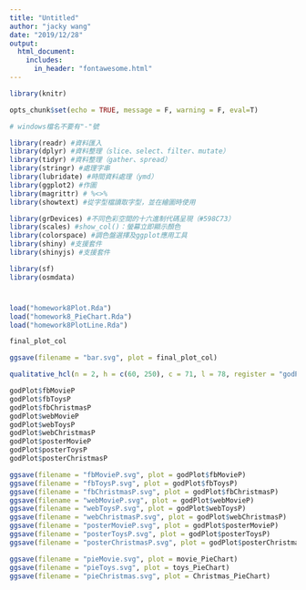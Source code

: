 ```yaml
---
title: "Untitled"
author: "jacky wang"
date: "2019/12/28"
output:
  html_document:
    includes:
      in_header: "fontawesome.html"
---
```


```r

library(knitr)

opts_chunk$set(echo = TRUE, message = F, warning = F, eval=T)

# windows檔名不要有"-"號

```

```r

library(readr) #資料匯入
library(dplyr) #資料整理（slice、select、filter、mutate）
library(tidyr) #資料整理（gather、spread）
library(stringr) #處理字串
library(lubridate) #時間資料處理（ymd）
library(ggplot2) #作圖
library(magrittr) # %<>%
library(showtext) #從字型檔讀取字型，並在繪圖時使用

library(grDevices) #不同色彩空間的十六進制代碼呈現（#598C73）
library(scales) #show_col()：螢幕立即顯示顏色
library(colorspace) #調色盤選擇及ggplot應用工具
library(shiny) #支援套件
library(shinyjs) #支援套件

library(sf)
library(osmdata)

```



# <i class="fas fa-ambulance"></i>

```r

load("homework8Plot.Rda")
load("homework8_PieChart.Rda")
load("homework8PlotLine.Rda")

```

```r

final_plot_col

ggsave(filename = "bar.svg", plot = final_plot_col)

```

```r

qualitative_hcl(n = 2, h = c(60, 250), c = 71, l = 78, register = "godPalette_2Qua")

godPlot$fbMovieP
godPlot$fbToysP
godPlot$fbChristmasP
godPlot$webMovieP
godPlot$webToysP
godPlot$webChristmasP
godPlot$posterMovieP
godPlot$posterToysP
godPlot$posterChristmasP

ggsave(filename = "fbMovieP.svg", plot = godPlot$fbMovieP)
ggsave(filename = "fbToysP.svg", plot = godPlot$fbToysP)
ggsave(filename = "fbChristmasP.svg", plot = godPlot$fbChristmasP)
ggsave(filename = "webMovieP.svg", plot = godPlot$webMovieP)
ggsave(filename = "webToysP.svg", plot = godPlot$webToysP)
ggsave(filename = "webChristmasP.svg", plot = godPlot$webChristmasP)
ggsave(filename = "posterMovieP.svg", plot = godPlot$posterMovieP)
ggsave(filename = "posterToysP.svg", plot = godPlot$posterToysP)
ggsave(filename = "posterChristmasP.svg", plot = godPlot$posterChristmasP)

```

```r

ggsave(filename = "pieMovie.svg", plot = movie_PieChart)
ggsave(filename = "pieToys.svg", plot = toys_PieChart)
ggsave(filename = "pieChristmas.svg", plot = Christmas_PieChart)

```






